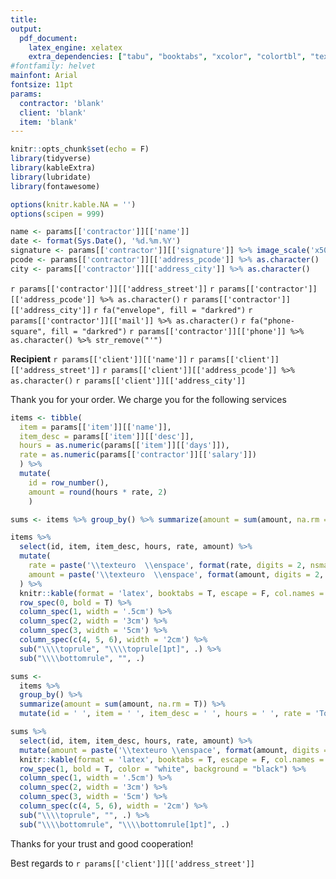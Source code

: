 ```yaml
---
title: 
output: 
  pdf_document:
    latex_engine: xelatex
    extra_dependencies: ["tabu", "booktabs", "xcolor", "colortbl", "textcomp"]
#fontfamily: helvet
mainfont: Arial
fontsize: 11pt
params: 
  contractor: 'blank'
  client: 'blank'
  item: 'blank'
---
```


```r
knitr::opts_chunk$set(echo = F)
library(tidyverse)
library(kableExtra)
library(lubridate)
library(fontawesome)

options(knitr.kable.NA = '')
options(scipen = 999)

name <- params[['contractor']][['name']]
date <- format(Sys.Date(), '%d.%m.%Y')
signature <- params[['contractor']][['signature']] %>% image_scale('x50')
pcode <- params[['contractor']][['address_pcode']] %>% as.character()
city <- params[['contractor']][['address_city']] %>% as.character()
```


\makebox[0.5\linewidth][l]{\large\textbf{`r name`} }\makebox[0.5\linewidth][r]{\huge\textbf{INVOICE}} \newline

`r params[['contractor']][['address_street']]` \newline
`r params[['contractor']][['address_pcode']] %>% as.character()` `r params[['contractor']][['address_city']]` \newline
`r fa("envelope", fill = "darkred")` `r params[['contractor']][['mail']] %>% as.character()` \newline
`r fa("phone-square", fill = "darkred")` `r params[['contractor']][['phone']] %>% as.character() %>% str_remove("'")`

\begin{flushright}`r date`\end{flushright} 
 
**Recipient** \newline
`r params[['client']][['name']]` \newline
`r params[['client']][['address_street']]` \newline
`r params[['client']][['address_pcode']] %>% as.character()` `r params[['client']][['address_city']]` \newline

Thank you for your order. We charge you for the following services

```r
items <- tibble(
  item = params[['item']][['name']],
  item_desc = params[['item']][['desc']],
  hours = as.numeric(params[['item']][['days']]),
  rate = as.numeric(params[['contractor']][['salary']])
  ) %>% 
  mutate(
    id = row_number(),
    amount = round(hours * rate, 2)
    )

sums <- items %>% group_by() %>% summarize(amount = sum(amount, na.rm = T)) %>% mutate(item = 'Total')

items %>%
  select(id, item, item_desc, hours, rate, amount) %>% 
  mutate(
    rate = paste('\\texteuro  \\enspace', format(rate, digits = 2, nsmall = 1, big.mark = '.', decimal.mark = ',')),
    amount = paste('\\texteuro  \\enspace', format(amount, digits = 2, nsmall = 1, big.mark = '.', decimal.mark = ','))
  ) %>% 
  knitr::kable(format = 'latex', booktabs = T, escape = F, col.names = c('\\#', 'Item', 'Description', 'Hours', 'Rate', 'Amount'), align = c('c', 'l', 'l', 'r', 'r', 'r')) %>%
  row_spec(0, bold = T) %>% 
  column_spec(1, width = '.5cm') %>%
  column_spec(2, width = '3cm') %>%
  column_spec(3, width = '5cm') %>%
  column_spec(c(4, 5, 6), width = '2cm') %>% 
  sub("\\\\toprule", "\\\\toprule[1pt]", .) %>% 
  sub("\\\\bottomrule", "", .)
```

\renewcommand{\arraystretch}{1.5}

```r
sums <- 
  items %>% 
  group_by() %>% 
  summarize(amount = sum(amount, na.rm = T)) %>% 
  mutate(id = ' ', item = ' ', item_desc = ' ', hours = ' ', rate = 'Total')

sums %>%
  select(id, item, item_desc, hours, rate, amount) %>% 
  mutate(amount = paste('\\texteuro \\enspace', format(amount, digits = 2, nsmall = 1, big.mark = '.', decimal.mark = ','))) %>% 
  knitr::kable(format = 'latex', booktabs = T, escape = F, col.names = NULL, align = c('r', 'r', 'r', 'r', 'r', 'r'), linesep = "\\addlinespace") %>% 
  row_spec(1, bold = T, color = "white", background = "black") %>% 
  column_spec(1, width = '.5cm') %>%
  column_spec(2, width = '3cm') %>%
  column_spec(3, width = '5cm') %>%
  column_spec(c(4, 5, 6), width = '2cm') %>%
  sub("\\\\toprule", "", .) %>% 
  sub("\\\\bottomrule", "\\\\bottomrule[1pt]", .)
```

\vskip 1cm

\centering\large Thanks for your trust and good cooperation!

\centering\large Best regards to `r params[['client']][['address_street']]`

\vskip 2cm

\centerline{\raisebox{-.3cm}[.3cm][0cm]{\makebox[6cm][c]{`r date`, `r city`}}\makebox[0.5cm][c]{}\raisebox{-.9cm}[.2cm][0cm]{\makebox[6cm][c]{`r signature`}}}
\centerline{\makebox[6cm][c]{\hrulefill}\makebox[0.5cm][c]{}\makebox[6cm][c]{\hrulefill}}
\centerline{\makebox[6cm][c]{Date, Place}\makebox[0.5cm][c]{}\makebox[6cm][c]{`r name`}}
 
\hrulefill

\begin{center}\textbf{Institute} `r params[['contractor']][['bank_branch_addr']]` \textbf{IBAN} `r params[['contractor']][['ac_no']]` \textbf{BIC} `r params[['contractor']][['bic']]`\end{center}